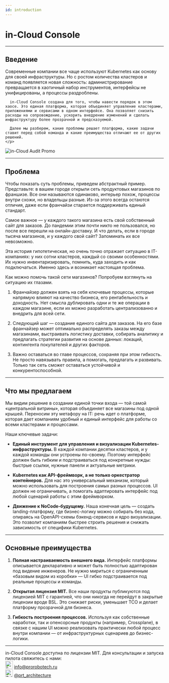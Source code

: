 ```yaml
---
id: introduction
---
```




# in-Cloud Console

---
## Введение

<div
  style={{
    display: 'flex',
    flexWrap: 'wrap',
    alignItems: 'flex-start',
    gap: '30px',
    marginTop: '1.5rem',
  }}
>
  <div style={{ flex: '1 1 55%', minWidth: '280px' }}>
    <p>
      Современные компании все чаще используют Kubernetes как основу для своей инфраструктуры. Но с ростом количества кластеров и команд появляется новая сложность: администрирование превращается в хаотичный набор инструментов, интерфейсы не унифицированы, а процессы раздроблены.

      in-Cloud Console создана для того, чтобы навести порядок в этом хаосе. Это единая платформа, которая объединяет управление кластерами, приложениями и сервисами в одном интерфейсе. Она позволяет снизить расходы на сопровождение, ускорить внедрение изменений и сделать инфраструктуру более прозрачной и предсказуемой.

      Далее мы разберем, какие проблемы решает платформа, какие задачи ставит перед собой команда и какие преимущества отличают ее от других решений.
    </p>
  </div>

  <div
    style={{
      flex: '1 1 40%',
      minWidth: '220px',
      textAlign: 'center',
      marginTop: '3rem',
    }}
  >
    <img
      src={`${getBasePrefix()}img/in-cloud/promo/main-green.svg`}
      alt="in-Cloud Audit Promo"
      style={{
        width: '110%',
        maxWidth: '330px',
        filter: 'drop-shadow(0 0 30px rgba(196, 202, 255, 0.2))',
        transition: 'transform 0.3s ease-in-out',
      }}
    />
  </div>
</div>

<hr />

## Проблема

Чтобы показать суть проблемы, приведем абстрактный пример.
Представьте: в вашем городе открыли сеть продуктовых магазинов по франшизе. Все они называются одинаково, интерьер похож, процессы внутри схожи, но владельцы разные. Из-за этого всегда остаются отличия, даже если франчайзи старается поддерживать единый стандарт.

Самое важное — у каждого такого магазина есть свой собственный сайт для заказов. До пандемии этим почти никто не пользовался, но после все перешли на онлайн-доставку. И что делать, если в городе тысяча магазинов, и у каждого свой сайт? Запоминать их все невозможно.

Эта история гипотетическая, но очень точно отражает ситуацию в IT-компаниях: у них сотни кластеров, каждый со своими особенностями. Их нужно инвентаризировать, помнить, куда заходить и как подключаться. Именно здесь и возникает настоящая проблема.

Как можно помочь такой сети магазинов? Попробуем взглянуть на ситуацию их глазами.

1. Франчайзер должен взять на себя ключевые процессы, которые напрямую влияют на качество бизнеса, его рентабельность и доходность. Нет смысла дублировать одни и те же операции в каждом магазине, если их можно разработать централизованно и внедрить для всей сети.

2. Следующий шаг — создание единого сайта для заказов. На его базе франчайзер может оптимально распределять заказы между магазинами, выстраивать логистику доставки, собирать аналитику и предлагать стратегии развития на основе данных: локаций, контингента покупателей и других факторов.

3. Важно оставаться во главе процессов, сохраняя при этом гибкость. Не просто навязывать правила, а помогать, предлагать и развивать. Только так сеть сможет оставаться устойчивой и конкурентоспособной.

<hr />

## Что мы предлагаем

Мы видим решение в создании единой точки входа — той самой «центральной витрины», которая объединяет все магазины под одной крышей. Переносим эту метафору на IT: речь идет о платформе, которая дает компаниям удобный и единый интерфейс для работы со всеми кластерами и процессами.

Наши ключевые задачи:

- **Единый инструмент для управления и визуализации Kubernetes-инфраструктуры.**
  В каждой компании десятки кластеров, и у каждой команды они устроены по-своему. Поэтому интерфейс должен быть гибким и подстраиваться под конкретные нужды: быстрые ссылки, нужные панели и актуальные метрики.

- **Kubernetes как API-фреймворк, а не только оркестратор контейнеров.**
  Для нас это универсальный механизм, который можно использовать для построения самых разных процессов. UI должен не ограничивать, а помогать адаптировать интерфейс под любой сценарий работы с этим фреймворком.

- **Движение к NoCode-будущему.**
  Наша конечная цель — создать landing-платформу, где бизнес-логику можно собирать без кода, опираясь на OpenAPI-схемы бэкенд-сервисов и ядро визуализации. Это позволит компаниям быстрее строить решения и снижать зависимость от специфики Kubernetes.

<hr />

## Основные преимущества

1. **Полная настраиваемость внешнего вида.**
   Интерфейс платформы описывается декларативно и может быть полностью адаптирован под видение инженеров. Не нужно мириться с ограниченным «базовым видом из коробки» — UI гибко подстраивается под реальные процессы и команды.

2. **Открытая лицензия MIT.**
   Все наши продукты публикуются под лицензией MIT с гарантией, что они никогда не перейдут в закрытые лицензии вроде BSL. Это снижает риски, уменьшает TCO и делает платформу прозрачной для бизнеса.

3. **Гибкость построения процессов.**
   Используя как собственные наработки, так и опенсорсные продукты (например, Crossplane), в связке с нашим UI можно реализовать практически любой процесс внутри компании — от инфраструктурных сценариев до бизнес-логики.

---

<div className="paragraph">
  in-Cloud Console доступна по лицензии MIT. Для консультации и запуска пилота свяжитесь с нами:
</div>

<div style={{ display: 'flex', flexDirection: 'column', gap: '0.5rem', marginTop: '1rem' }}>
  <div style={{ display: 'flex', alignItems: 'center' }}>
    <img
      src={`${getBasePrefix()}img/icons/contact_icons-email.svg`}
      alt="Email"
      width="24"
      height="24"
      style={{ marginRight: '0.5rem',marginTop: '-1rem'}}
    />
    <a
      href="mailto:info@prorobotech.ru"
      target="_blank"
    >
      info@prorobotech.ru
    </a>
  </div>

  <div style={{ display: 'flex', alignItems: 'center' }}>
    <img
      src={`${getBasePrefix()}img/icons/contact_icons-tg.svg`}
      alt="Telegram"
      width="24"
      height="24"
      style={{ marginRight: '0.5rem',marginTop: '-1rem'}}
    />
    <a
      href="https://t.me/prt_architecture"
      target="_blank"
    >
      @prt_architecture
    </a>
  </div>
</div>
